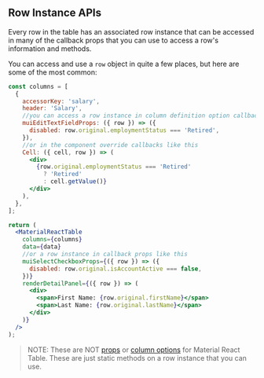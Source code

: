 
<Head>
  <title>Row Instance APIs - Material React Table V2 Docs</title>
  <meta
    name="description"
    content="All the row instance methods and objects that can be accessed from the table instance in Material React Table"
  />
  <meta
    property="og:title"
    content="Material React Table Row Instance API Reference"
  />
  <meta
    property="og:description"
    content="A reference of all the row instance api methods and objects that can be used in Material React Table"
  />
</Head>

## Row Instance APIs

Every row in the table has an associated row instance that can be accessed in many of the callback props that you can use to access a row's information and methods.

You can access and use a `row` object in quite a few places, but here are some of the most common:

```jsx
const columns = [
  {
    accessorKey: 'salary',
    header: 'Salary',
    //you can access a row instance in column definition option callbacks like this
    muiEditTextFieldProps: ({ row }) => ({
      disabled: row.original.employmentStatus === 'Retired',
    }),
    //or in the component override callbacks like this
    Cell: ({ cell, row }) => (
      <div>
        {row.original.employmentStatus === 'Retired'
          ? 'Retired'
          : cell.getValue()}
      </div>
    ),
  },
];

return (
  <MaterialReactTable
    columns={columns}
    data={data}
    //or a row instance in callback props like this
    muiSelectCheckboxProps={({ row }) => ({
      disabled: row.original.isAccountActive === false,
    })}
    renderDetailPanel={({ row }) => (
      <div>
        <span>First Name: {row.original.firstName}</span>
        <span>Last Name: {row.original.lastName}</span>
      </div>
    )}
  />
);
```

> NOTE: These are NOT [props](/docs/api/props) or [column options](/docs/api/column-options) for Material React Table. These are just static methods on a row instance that you can use.

<RowInstanceAPIsTable />

<SourceCode />
